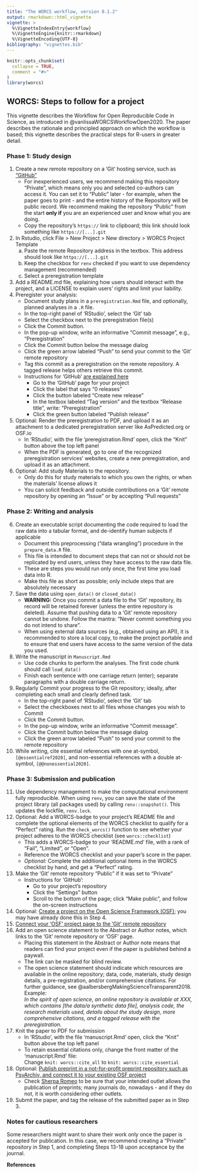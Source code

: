 ---
title: "The WORCS workflow, version 0.1.2"
output: rmarkdown::html_vignette
vignette: >
  %\VignetteIndexEntry{workflow}
  %\VignetteEngine{knitr::rmarkdown}
  %\VignetteEncoding{UTF-8}
bibliography: "vignettes.bib"
---

```{r, include = FALSE}
knitr::opts_chunk$set(
  collapse = TRUE,
  comment = "#>"
)
library(worcs)
```

## WORCS: Steps to follow for a project

This vignette describes the Workflow for Open Reproducible Code in Science, as introduced in @vanlissaWORCSWorkflowOpen2020. The paper describes the rationale and principled approach on which the workflow is based; this vignette describes the practical steps for R-users in greater detail.

### Phase 1: Study design

1. <!--S: Create a (Public or Private) remote repository on a 'Git' hosting service-->Create a new remote repository on a 'Git' hosting service, such as ["GitHub"](https://github.com)
    + For inexperienced users, we recommend making this repository "Private", which means only you and selected co-authors can access it. You can set it to "Public" later - for example, when the paper goes to print - and the entire history of the Repository will be public record. We recommend making the repository "Public" from the start __only if__ you are an experienced user and know what you are doing.
    + Copy the repository's `https://` link to clipboard; this link should look something like `https://[...].git`
2. <!--S: When using R, initialize a new RStudio project using the WORCS template. Otherwise, clone the remote repository to your local project folder.-->In Rstudio, click File > New Project > New directory > WORCS Project Template
    a. Paste the remote Repository address in the textbox. This address should look like `https://[...].git`
    b. Keep the checkbox for `renv` checked if you want to use dependency management (recommended)
    c. Select a preregistration template
3. <!--S: Add a README.md file, explaining how users should interact with the project, and a LICENSE to explain users' rights and limit your liability. The `worcs` project template does this automatically.-->Add a README.md file, explaining how users should interact with the project, and a LICENSE to explain users' rights and limit your liability.
3. <!--S: Optional: Preregister your analysis by committing a plain-text preregistration and tagging the commit as "preregistration".-->Preregister your analysis:
    + Document study plans in a `preregistration.Rmd` file, and optionally, planned analyses in a `.R` file.
    + In the top-right panel of 'RStudio', select the 'Git' tab
    + Select the checkbox next to the preregistration file(s)
    + Click the Commit button.
    + In the pop-up window, write an informative "Commit message", e.g., "Preregistration"
    + Click the Commit button below the message dialog
    + Click the green arrow labeled "Push" to send your commit to the 'Git' remote repository
    + Tag this commit as a preregistration on the remote repository. A tagged release helps others retrieve this commit.
    + Instructions for 'GitHub' [are explained here ](https://help.github.com/en/github/administering-a-repository/creating-releases)
        - Go to the 'GitHub' page for your project
        - Click the label that says "0 releases"
        - Click the button labeled "Create new release"
        - In the textbox labeled "Tag version" and the textbox "Release title", write: "Preregistration"
        - Click the green button labeled "Publish release"
4. <!--S: Optional: Upload the preregistration to a dedicated preregistration server-->Optional: Render the preregistration to PDF, and upload it as an attachment to a dedicated preregistration server like AsPredicted.org or OSF.io
    + In 'RStudio', with the file 'preregistration.Rmd' open, click the "Knit" button above the top left panel
    + When the PDF is generated, go to one of the recognized preregistration services' websites, create a new preregistration, and upload it as an attachment.
5. <!--S: Optional: Add study Materials to the repository-->Optional: Add study Materials to the repository.
    + Only do this for study materials to which you own the rights, or when the materials' license allows it
    + You can solicit feedback and outside contributions on a 'Git' remote repository by opening an "Issue" or by accepting "Pull requests"

### Phase 2: Writing and analysis

6. <!--S: Create an executable script documenting the code required to load the raw data into a tabular format, and de-identify human subjects if applicable-->Create an executable script documenting the code required to load the raw data into a tabular format, and de-identify human subjects if applicable
    + Document this preprocessing ("data wrangling") procedure in the `prepare_data.R` file.
    + This file is intended to document steps that can not or should not be replicated by end users, unless they have access to the raw data file.
    + These are steps you would run only once, the first time you load data into R.
    + Make this file as short as possible; only include steps that are absolutely necessary
7. <!--S: Save the data into a plain-text tabular format like `.csv`. When using open data, commit this file to 'Git'. When using closed data, commit a checksum of the file, and a synthetic copy of the data.-->Save the data using `open_data()` or `closed_data()`
    + <font colour = "red">__WARNING:__ Once you commit a data file to the 'Git' repository, its record will be retained forever (unless the entire repository is deleted). Assume that pushing data to a 'Git' remote repository cannot be undone. Follow the mantra: "Never commit something you do not intend to share".</font>
    + When using external data sources (e.g., obtained using an API), it is recommended to store a local copy, to make the project portable and to ensure that end users have access to the same version of the data you used.
8. <!--S: Write the manuscript using a dynamic document generation format, with code chunks to perform the analyses.-->Write the manuscript in `Manuscript.Rmd`
    + Use code chunks to perform the analyses. The first code chunk should call `load_data()`
    + Finish each sentence with one carriage return (enter); separate paragraphs with a double carriage return.
9. <!--S: Commit every small change to the 'Git' repository-->Regularly Commit your progress to the Git repository; ideally, after completing each small and clearly defined task.
    + In the top-right panel of 'RStudio', select the 'Git' tab
    + Select the checkboxes next to all files whose changes you wish to Commit
    + Click the Commit button.
    + In the pop-up window, write an informative "Commit message".
    + Click the Commit button below the message dialog
    + Click the green arrow labeled "Push" to send your commit to the remote repository
10. <!--S: Cite essential references with `@`, and non-essential references with `@@`-->While writing, cite essential references with one at-symbol, `[@essentialref2020]`, and non-essential references with a double at-symbol, `[@@nonessential2020]`.

### Phase 3: Submission and publication

11. <!--S: Use dependency management to make the computational environment fully reproducible-->Use dependency management to make the computational environment fully reproducible. When using `renv`, you can save the state of the project library (all packages used) by calling `renv::snapshot()`. This updates the lockfile, `renv.lock`.
12. <!--S: Optional: Add a WORCS-badge to your project's README file-->Optional: Add a WORCS-badge to your project's README file and complete the optional elements of the WORCS checklist to qualify for a "Perfect" rating. Run the `check_worcs()` function to see whether your project adheres to the WORCS checklist (see `worcs::checklist`)
    + This adds a WORCS-badge to your 'README.md' file, with a rank of "Fail", "Limited", or "Open".
    + Reference the WORCS checklist and your paper's score in the paper.
    + *Optional:* Complete the additional optional items in the WORCS checklist by hand, and get a "Perfect" rating.
13. <!--S: Make a Private 'Git' remote repository Public-->Make the 'Git' remote repository "Public" if it was set to "Private"
    + Instructions for 'GitHub': 
        - Go to your project's repository
        - Click the "Settings" button
        - Scroll to the bottom of the page; click "Make public", and follow the on-screen instructions
14. <!--S: Optional: [Create a project page on the Open Science Framework](https://help.osf.io/hc/en-us/articles/360019737594-Create-a-Project)-->Optional: [Create a project on the Open Science Framework (OSF)](https://help.osf.io/hc/en-us/articles/360019737594-Create-a-Project); you may have already done this in Step 4.
15. <!--S: [Connect your 'OSF' project page to the 'Git' remote repository](https://help.osf.io/hc/en-us/articles/360019929813-Connect-GitHub-to-a-Project)-->[Connect your 'OSF' project page to the 'Git' remote repository](https://help.osf.io/hc/en-us/articles/360019929813-Connect-GitHub-to-a-Project)
16. <!--S: Add an open science statement to the Abstract or Author notes, which links to the 'Git' remote repository or 'OSF' page-->Add an open science statement to the Abstract or Author notes, which links to the 'Git' remote repository or 'OSF' page. 
    + Placing this statement in the Abstract or Author note means that readers can find your project even if the paper is published behind a paywall.
    + The link can be masked for blind review.
    + The open science statement should indicate which resources are available in the online repository; data, code, materials, study design details, a pre-registration, and/or comprehensive citations. For further guidance, see @aalbersbergMakingScienceTransparent2018. Example:  
    _In the spirit of open science, an online repository is available at XXX,
    which contains [the data/a synthetic data file], analysis code, the research
    materials used, details about the study design, more comprehensive citations,
    and a tagged release with the preregistration._
17. <!--S: Render the dynamic document to PDF-->Knit the paper to PDF for submission
    + In 'RStudio', with the file 'manuscript.Rmd' open, click the "Knit" button above the top left panel
    + To retain essential citations only, change the front matter of the 'manuscript.Rmd' file:  
    Change `knit: worcs::cite_all` to `knit: worcs::cite_essential`
18. <!--S: Optional: [Publish the PDF as a preprint, and add it to the OSF project](https://help.osf.io/hc/en-us/articles/360019930533-Upload-a-Preprint)-->Optional: [Publish preprint in a not-for-profit preprint repository such as PsyArchiv, and connect it to your existing OSF project](https://help.osf.io/hc/en-us/articles/360019930533-Upload-a-Preprint)
    + Check [Sherpa Romeo](http://sherpa.ac.uk/romeo/index.php) to be sure that your intended outlet allows the publication of preprints; many journals do, nowadays - and if they do not, it is worth considering other outlets.
19. <!--S: Submit the paper, and tag the release of the submitted paper, as in Step 3.-->Submit the paper, and tag the release of the submitted paper as in Step 3.

### Notes for cautious researchers

<!--S: Some researchers might want to share their work only once the paper is accepted for publication. In this case, we recommend creating a "Private" repository in Step 1, and completing Steps 13-18 upon acceptance.-->Some researchers might want to share their work only once the paper is accepted for publication. In this case, we recommend creating a "Private" repository in Step 1, and completing Steps 13-18 upon acceptance by the journal.

**References**
